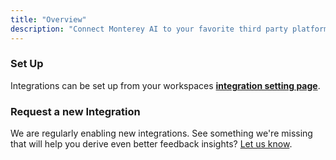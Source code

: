 ```yaml
---
title: "Overview"
description: "Connect Monterey AI to your favorite third party platforms"
---
```


### Set Up

Integrations can be set up from your workspaces **[integration setting page](https://app.monterey.ai/w/default/settings/integrations/)**.

### Request a new Integration

We are regularly enabling new integrations. See something we're missing that will help you derive even better feedback insights? [Let us know](mailto:support@monterey.ai?subject=Integration+Request&body=Tell+us+more+about+the+integration+you+need).

